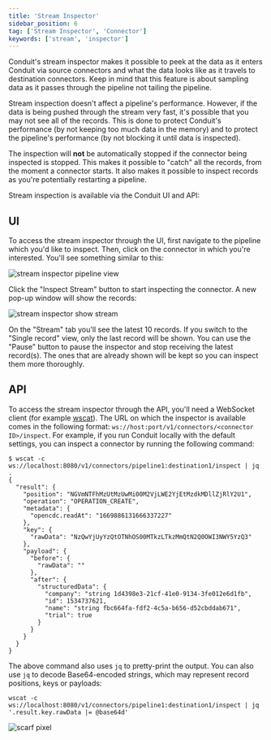 ```yaml
---
title: 'Stream Inspector'
sidebar_position: 6
tag: ['Stream Inspector', 'Connector']
keywords: ['stream', 'inspector']
---
```


Conduit's stream inspector makes it possible to peek at the data as it enters Conduit via source connectors and what the
data looks like as it travels to destination connectors. Keep in mind that this feature is about sampling data as it
passes through the pipeline not tailing the pipeline.

Stream inspection doesn't affect a pipeline's performance. However, if the data is being pushed through the stream very
fast, it's possible that you may not see all of the records. This is done to protect Conduit's performance (by not keeping
too much data in the memory) and to protect the pipeline's performance (by not blocking it until data is inspected).

The inspection will **not** be automatically stopped if the connector being inspected is stopped. This makes it
possible to "catch" all the records, from the moment a connector starts. It also makes it possible to inspect records
as you're potentially restarting a pipeline.

Stream inspection is available via the Conduit UI and API:

## UI

To access the stream inspector through the UI, first navigate to the pipeline which you'd like to inspect. Then, click
on the connector in which you're interested. You'll see something similar to this:

![stream inspector pipeline view](/img/stream-inspector-pipeline.png)

Click the "Inspect Stream" button to start inspecting the connector. A new pop-up window will show the records:

![stream inspector show stream](/img/stream-inspector-show-stream.png)

On the "Stream" tab you'll see the latest 10 records. If you switch to the "Single record" view, only the last record
will be shown. You can use the "Pause" button to pause the inspector and stop receiving the latest record(s). The ones
that are already shown will be kept so you can inspect them more thoroughly.

## API

To access the stream inspector through the API, you'll need a WebSocket client (for example [wscat](https://github.com/websockets/wscat)).
The URL on which the inspector is available comes in the following format: `ws://host:port/v1/connectors/<connector ID>/inspect`.
For example, if you run Conduit locally with the default settings, you can inspect a connector by running the following
command:

```shell
$ wscat -c ws://localhost:8080/v1/connectors/pipeline1:destination1/inspect | jq .
{
  "result": {
    "position": "NGVmNTFhMzUtMzUwMi00M2VjLWE2YjEtMzdkMDllZjRlY2U1",
    "operation": "OPERATION_CREATE",
    "metadata": {
      "opencdc.readAt": "1669886131666337227"
    },
    "key": {
      "rawData": "NzQwYjUyYzQtOTNhOS00MTkzLTkzMmQtN2Q0OWI3NWY5YzQ3"
    },
    "payload": {
      "before": {
        "rawData": ""
      },
      "after": {
        "structuredData": {
          "company": "string 1d4398e3-21cf-41e0-9134-3fe012e6d1fb",
          "id": 1534737621,
          "name": "string fbc664fa-fdf2-4c5a-b656-d52cbddab671",
          "trial": true
        }
      }
    }
  }
}
```

The above command also uses `jq` to pretty-print the output. You can also use `jq` to decode Base64-encoded strings,
which may represent record positions, keys or payloads:

```shell
wscat -c ws://localhost:8080/v1/connectors/pipeline1:destination1/inspect | jq '.result.key.rawData |= @base64d'
```

![scarf pixel](https://static.scarf.sh/a.png?x-pxid=8c8ff6d5-2756-41a3-b4ca-3ca2be381842)